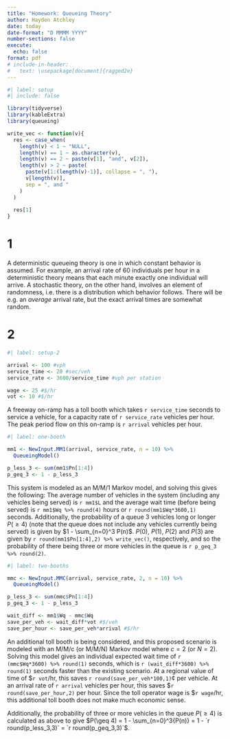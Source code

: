 ```yaml
---
title: "Homework: Queueing Theory"
author: Hayden Atchley
date: today
date-format: "D MMMM YYYY"
number-sections: false
execute: 
  echo: false
format: pdf
# include-in-header:
#   text: \usepackage[document]{ragged2e}
---
```


```r
#| label: setup
#| include: false

library(tidyverse)
library(kableExtra)
library(queueing)

write_vec <- function(v){
  res <- case_when(
    length(v) < 1 ~ "NULL",
    length(v) == 1 ~ as.character(v),
    length(v) == 2 ~ paste(v[1], "and", v[2]),
    length(v) > 2 ~ paste(
      paste(v[1:(length(v)-1)], collapse = ", "),
      v[length(v)],
      sep = ", and "
    )
  )
  
  res[1]
}
```

<!-- \raggedright -->

# 1

A deterministic queueing theory is one in which constant behavior is assumed.
For example, an arrival rate of 60 individuals per hour in a deterministic theory means that each minute exactly one individual will arrive.
A stochastic theory, on the other hand, involves an element of randomness, i.e. there is a distribution which behavior follows. There will be e.g. an *average* arrival rate, but the exact arrival times are somewhat random.

# 2

```r
#| label: setup-2

arrival <- 100 #vph
service_time <- 20 #sec/veh
service_rate <- 3600/service_time #vph per station

wage <- 25 #$/hr
vot <- 10 #$/hr
```

A freeway on-ramp has a toll booth which takes `r service_time` seconds to service a vehicle, for a capacity rate of `r service_rate` vehicles per hour.
The peak period flow on this on-ramp is `r arrival` vehicles per hour.

```r
#| label: one-booth

mm1 <- NewInput.MM1(arrival, service_rate, n = 10) %>% 
  QueueingModel()

p_less_3 <- sum(mm1$Pn[1:4])
p_geq_3 <- 1 - p_less_3
```

This system is modeled as an M/M/1 Markov model, and solving this gives the following:
The average number of vehicles in the system (including any vehicles being served) is `r mm1$L` and the average wait time (before being served) is `r mm1$Wq %>% round(4)` hours or `r round(mm1$Wq*3600,1)` seconds.
Additionally, the probability of a queue 3 vehicles long or longer $P(\geq 4)$ (note that the queue does not include any vehicles currently being served) is given by $1 - \sum_{n=0}^3 P(n)$.
$P(0)$, $P(1)$, $P(2)$ and $P(3)$ are given by `r round(mm1$Pn[1:4],2) %>% write_vec()`, respectively, and so the probability of there being three or more vehicles in the queue is `r p_geq_3 %>% round(2)`.

```r
#| label: two-booths

mmc <- NewInput.MMC(arrival, service_rate, 2, n = 10) %>% 
  QueueingModel()

p_less_3 <- sum(mmc$Pn[1:4])
p_geq_3 <- 1 - p_less_3

wait_diff <- mm1$Wq - mmc$Wq
save_per_veh <- wait_diff*vot #$/veh
save_per_hour <- save_per_veh*arrival #$/hr
```

An additional toll booth is being considered, and this proposed scenario is modeled with an M/M/c (or M/M/N) Markov model where $c=2$ (or $N=2$).
Solving this model gives an individual expected wait time of `r (mmc$Wq*3600) %>% round(1)` seconds, which is `r (wait_diff*3600) %>% round(1)` seconds faster than the existing scenario.
At a regional value of time of \$`r vot`/hr, this saves `r round(save_per_veh*100,1)`&cent; per vehicle.
At an arrival rate of `r arrival` vehicles per hour, this saves \$`r round(save_per_hour,2)` per hour.
Since the toll operator wage is \$`r wage`/hr, this additional toll booth does not make much economic sense.

Additionally, the probability of three or more vehicles in the queue $P(\geq4)$ is calculated as above to give $P(\geq 4) = 1 - \sum_{n=0}^3{P(n)} = 1 - `r round(p_less_3,3)` = `r round(p_geq_3,3)`$.